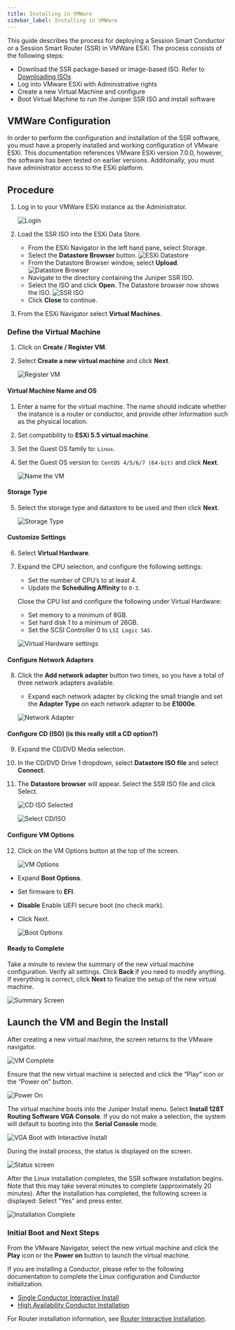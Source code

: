 ```yaml
---
title: Installing in VMWare
sidebar_label: Installing in VMWare
---
```




This guide describes the process for deploying a Session Smart Conductor or a Session Smart Router (SSR) in VMWare ESXi. The process consists of the following steps:

- Download the SSR package-based or image-based ISO. Refer to [Downloading ISOs](intro_downloading_iso.md)
- Log into VMware ESXi with Administrative rights
- Create a new Virtual Machine and configure
- Boot Virtual Machine to run the Juniper SSR ISO and install software

## VMWare Configuration

In order to perform the configuration and installation of the SSR software, you must have a properly installed and working configuration of VMware ESXi. This documentation references VMware ESXi version 7.0.0, however, the software has been tested on earlier versions. Additoinally, you must have administrator access to the ESXi platform.

## Procedure

1. Log in to your VMWare ESXi instance as the Administrator. 

	![Login](/img/vmware_login.jpg)

2. Load the SSR ISO into the ESXi Data Store. 

	- From the ESXi Navigator in the left hand pane, select Storage.
	- Select the **Datastore Browser** button. 
	![ESXi Datastore](/img/vmware_datastore.jpg)
	- From the Datastore Browser window, select **Upload**.
	![Datastore Browser](/img/vmware_datastorebrowser.jpg)
	- Navigate to the directory containing the Juniper SSR ISO. 
	- Select the ISO and click **Open**. The Datastore browser now shows the ISO.
	![SSR ISO](/img/vmware_ssr-iso.jpg)
	-  Click **Close** to continue.

3. From the ESXi Navigator select **Virtual Machines**.

### Define the Virtual Machine

1. Click on **Create / Register VM**.
2. Select **Create a new virtual machine** and click **Next**. 

	![Register VM](/img/vmware_registervm.jpg)

#### Virtual Machine Name and OS

1. Enter a name for the virtual machine. The name should indicate whether the instance is a router or conductor, and provide other information such as the physical location.
2. Set compatibility to **ESXi 5.5 virtual machine**.
3. Set the Guest OS family to: `Linux`.
4. Set the Guest OS version to: `CentOS 4/5/6/7 (64-bit)` and click **Next**. 

	![Name the VM](/img/vmware_name-os.png)

#### Storage Type

5. Select the storage type and datastore to be used and then click **Next**. 

	![Storage Type](/img/vmware_storage.jpg)

#### Customize Settings

6. Select **Virtual Hardware**.
7. Expand the CPU selection, and configure the following settings:

	- Set the number of CPU’s to at least 4.
	- Update the **Scheduling Affinity** to `0-3`.

	Close the CPU list and configure the following under Virtual Hardware:

	- Set memory to a minimum of 8GB.
	- Set hard disk 1 to a minimum of 26GB.
	- Set the SCSI Controller 0 to `LSI Logic SAS`. 

	![Virtual Hardware settings](/img/vmware_virt_hdwr.jpg)

#### Configure Network Adapters

8. Click the **Add network adapter** button two times, so you have a total of three network adapters available. 

	- Expand each network adapter by clicking the small triangle and set the **Adapter Type** on each network adapter to be **E1000e**. 

	![Network Adapter](/img/vmware_net_adapter.jpg)

#### Configure CD (ISO) **(is this really still a CD option?)**

9. Expand the CD/DVD Media selection.
10. In the CD/DVD Drive 1 dropdown, select **Datastore ISO file** and select **Connect**.
11. The **Datastore browser** will appear. Select the SSR ISO file and click Select.

	![CD ISO Selected](/img/vmware_cd-iso2.jpg)

	![Select CD/ISO](/img/vmware_cd-iso.jpg)

#### Configure VM Options

12. Click on the VM Options button at the top of the screen.

	![VM Options](/img/vmware_vmoptions1.jpg)

- Expand **Boot Options**.
- Set firmware to **EFI**.
- **Disable** Enable UEFI secure boot (no check mark).
- Click Next.

	![Boot Options](/img/vmware_vmoptions2.jpg)

#### Ready to Complete

Take a minute to review the summary of the new virtual machine configuration. Verify all settings. Click **Back** if you need to modify anything. If everything is correct, click **Next** to finalize the setup of the new virtual machine.

![Summary Screen](/img/vmware_complete.png)

## Launch the VM and Begin the Install

After creating a new virtual machine, the screen returns to the VMware navigator. 

![VM Complete](/img/vmware_finish.png)

Ensure that the new virtual machine is selected and click the “Play” icon or the “Power on” button.

![Power On](/img/vmware_pwr-on.png)

The virtual machine boots into the Juniper Install menu. Select **Install 128T Routing Software VGA Console**. If you do not make a selection, the system will default to booting into the **Serial Console** mode.

![VGA Boot with Interactive Install](/img/install_select_interactive.png)

During the install process, the status is displayed on the screen.

![Status screen](/img/vmware_install_status.png)

After the Linux installation completes, the SSR software installation begins. Note that this may take several minutes to complete (approximately 20 minutes). After the installation has completed, the following screen is displayed: Select “Yes” and press enter. 

![Installation Complete](/img/intro_installation_bootable_media_install_complete.png)

### Initial Boot and Next Steps

From the VMware Navigator, select the new virtual machine and click the **Play** icon or the **Power on** button to launch the virtual machine. 

<InitialBoot/>

If you are installing a Conductor, please refer to the following documentation to complete the Linux configuration and Conductor initialization. 

- [Single Conductor Interactive Install](single_conductor_install.mdx)
- [High Availability Conductor Installation](ha_conductor_install.mdx)

For Router installation information, see [Router Interactive Installation](intro_installation_bootable_media.md).


